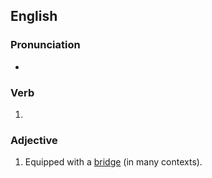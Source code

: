 ==English==

===Pronunciation===
* {{IPA|en|/bɹɪdʒd/}}

===Verb===
{{head|en|verb form}}

# {{en-past of|bridge}}

===Adjective===
{{en-adj}}

# Equipped with a [[bridge]] (in many contexts).